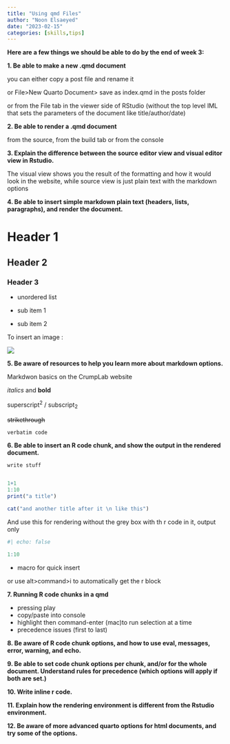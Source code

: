 ```yaml
---
title: "Using qmd Files"
author: "Noon Elsaeyed"
date: "2023-02-15"
categories: [skills,tips]
---
```


**Here are a few things we should be able to do by the end of week 3:**

**1. Be able to make a new .qmd document**

you can either copy a post file and rename it

or File\>New Quarto Document\> save as index.qmd in the posts folder

or from the File tab in the viewer side of RStudio (without the top level IML that sets the parameters of the document like title/author/date)

**2. Be able to render a .qmd document**

from the source, from the build tab or from the console

**3. Explain the difference between the source editor view and visual editor view in Rstudio.**

The visual view shows you the result of the formatting and how it would look in the website, while source view is just plain text with the markdown options

**4. Be able to insert simple markdown plain text (headers, lists, paragraphs), and render the document.**

# Header 1

## Header 2

### Header 3

-   unordered list

-   sub item 1

-   sub item 2

To insert an image :

![](Quartologo.jpg)

**5. Be aware of resources to help you learn more about markdown options.**

Markdwon basics on the CrumpLab website

*italics* and **bold**

superscript^2^ / subscript~2~

~~strikethrough~~

`verbatim code`

**6. Be able to insert an R code chunk, and show the output in the rendered document.**

``` default
write stuff
```

```r


```

```r
1+1
1:10
print("a title")

cat("and another title after it \n like this")
```


And use this for rendering without the grey box with th r code in it, output only

```r
#| echo: false

1:10
```

-   macro for quick insert

or use alt\>command\>i to automatically get the r block

**7. Running R code chunks in a qmd**

-   pressing play
-   copy/paste into console
-   highlight then command-enter (mac)to run selection at a time
-   precedence issues (first to last)

**8. Be aware of R code chunk options, and how to use eval, messages, error, warning, and echo.**

**9. Be able to set code chunk options per chunk, and/or for the whole document. Understand rules for precedence (which options will apply if both are set.)**

**10. Write inline r code.**

**11. Explain how the rendering environment is different from the Rstudio environment.**

**12. Be aware of more advanced quarto options for html documents, and try some of the options.**
